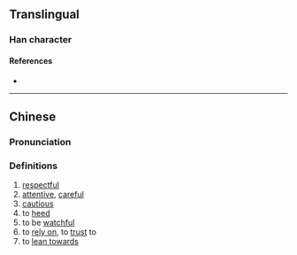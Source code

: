 {{character info/new}}
==Translingual==

===Han character===
{{Han char|rn=9|rad=人|as=14|sn=16|four=|canj=OHXC|ids=⿰亻與}}

====References====
* {{Han ref|kx=0120.040|hdz=10231.040|uh=349C|ud=13468}}

----

==Chinese==
{{zh-forms|t=㒜|s=𠇐}}

===Pronunciation===
{{zh-pron
|m=yǔ
|c=jyu5
|mc=
|oc=
|ma=
|cat=a,v
}}

===Definitions===
{{zh-hanzi}}

# [[respectful]]
# [[attentive]], [[careful]]
# [[cautious]]
# to [[heed]]
# to be [[watchful]]
# to [[rely on]], to [[trust]] to
# to [[lean towards]]